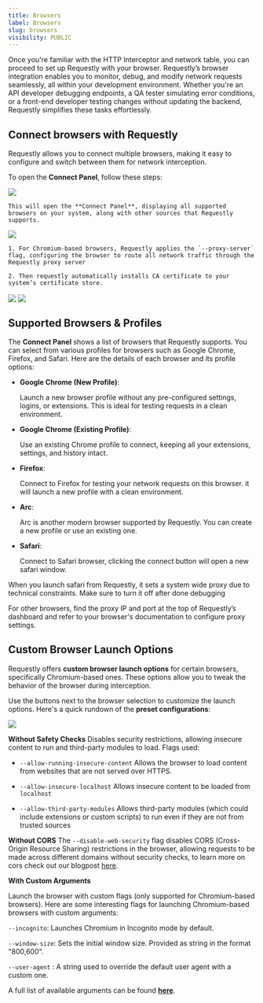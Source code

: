 ```yaml
---
title: Browsers
label: Browsers
slug: browsers
visibility: PUBLIC
---
```

Once you're familiar with the HTTP Interceptor and network table, you can proceed to set up Requestly with your browser. Requestly’s browser integration enables you to monitor, debug, and modify network requests seamlessly, all within your development environment. Whether you're an API developer debugging endpoints, a QA tester simulating error conditions, or a front-end developer testing changes without updating the backend, Requestly simplifies these tasks effortlessly.

## **Connect b**rowsers with Requestly

Requestly allows you to connect multiple browsers, making it easy to configure and switch between them for network interception.

To open the **Connect Panel**, follow these steps:

<Steps>
  <Step title="Navigate to the Network Traffic tab on the right sidebar." />

  <Step title="Click any of the Connect Apps buttons, as shown below">
    <img src="/images/browsers/eee9bbf1-de2a-49b4-b731-65f074ad9cc0.png" align="center" fullwidth="false" />

    This will open the **Connect Panel**, displaying all supported browsers on your system, along with other sources that Requestly supports.
  </Step>

  <Step title="Select your preferred browser and click on Launch/Open. Requestly will start a new instance of the selected browser with the Requestly proxy configured.">
    <img src="/images/browsers/b7819290-87d6-497a-8156-23eb1d117088.png" align="center" fullwidth="false" />

    1. For Chromium-based browsers, Requestly applies the `--proxy-server` flag, configuring the browser to route all network traffic through the Requestly proxy server

    2. Then requestly automatically installs CA certificate to your system’s certificate store.
  </Step>

  <Step title="This newly launched instance should open amiusing.requestly.io where you can see a success message that confirms that it is using requestly’s proxy">
    <img src="/images/browsers/64151f01-599f-4ba9-b74c-9bbda13095b3.png" align="center" fullwidth="false" />
  </Step>

  <Step title="Return to the Requestly dashboard to view all the captured traffic from the browser in the network table.">
    <img src="/images/browsers/a2ac18d0-594c-4329-9f84-b0b8541cb2e4.png" align="center" fullwidth="false" />
  </Step>
</Steps>

## Supported Browsers & Profiles

The **Connect Panel** shows a list of browsers that Requestly supports. You can select from various profiles for browsers such as Google Chrome, Firefox, and Safari. Here are the details of each browser and its profile options:

* **Google Chrome (New Profile)**:

  Launch a new browser profile without any pre-configured settings, logins, or extensions. This is ideal for testing requests in a clean environment.

* **Google Chrome (Existing Profile)**:

  Use an existing Chrome profile to connect, keeping all your extensions, settings, and history intact.

* **Firefox**:

  Connect to Firefox for testing your network requests on this browser. it will launch a new profile with a clean environment.

* **Arc**:

  Arc is another modern browser supported by Requestly. You can create a new profile or use an existing one.

* **Safari**:

  Connect to Safari browser, clicking the connect button will open a new safari window.

<Info>
  When you launch safari from Requestly, it sets a system wide proxy due to technical constraints. Make sure to turn it off after done debugging
</Info>

For other browsers, find the proxy IP and port at the top of Requestly’s dashboard and refer to your browser's documentation to configure proxy settings.

## Custom Browser Launch Options

Requestly offers **custom browser launch options** for certain browsers, specifically Chromium-based ones. These options allow you to tweak the behavior of the browser during interception.

Use the buttons next to the browser selection to customize the launch options. Here's a quick rundown of the **preset configurations**:

<img src="/images/browsers/000714ac-1c0e-4389-86ed-9b1ac01b036f.png" align="center" fullwidth="false" />

**Without Safety Checks** Disables security restrictions, allowing insecure content to run and third-party modules to load. Flags used:

* `--allow-running-insecure-content` Allows the browser to load content from websites that are not served over HTTPS.

* `--allow-insecure-localhost` Allows insecure content to be loaded from `localhost`

* `--allow-third-party-modules` Allows third-party modules (which could include extensions or custom scripts) to run even if they are not from trusted sources

**Without CORS** The `--disable-web-security` flag disables CORS (Cross-Origin Resource Sharing) restrictions in the browser, allowing requests to be made across different domains without security checks, to learn more on cors check out our blogpost <a target="_blank" href="https://requestly.com/blog/what-is-cors-and-how-to-bypass-it/">here</a>.

**With Custom Arguments**

Launch the browser with custom flags (only supported for Chromium-based browsers). Here are some interesting flags for launching Chromium-based browsers with custom arguments:

`--incognito`: Launches Chromium in Incognito mode by default.

`--window-size`: Sets the initial window size. Provided as string in the format "800,600".

`--user-agent` : A string used to override the default user agent with a custom one.

A full list of available arguments can be found <a target="_blank" href="https://gist.github.com/dodying/34ea4760a699b47825a766051f47d43b">**here**</a>.
